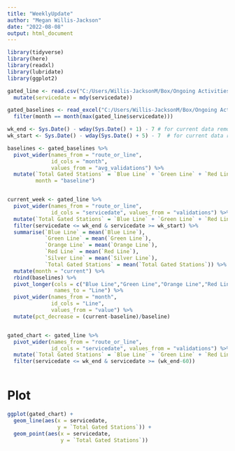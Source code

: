 ```yaml
---
title: "WeeklyUpdate"
author: "Megan Willis-Jackson"
date: "2022-08-08"
output: html_document
---
```


```r
library(tidyverse)
library(here)
library(readxl)
library(lubridate)
library(ggplot2)

```


```r
gated_line <- read.csv("C:/Users/Willis-JacksonM/Box/Ongoing Activities/Ridership/COVID-specific Work/downloadable data for public/CSVs for public download/2022.08.02 MBTA Gated Station Validations by line 2018-22.csv") %>%
  mutate(servicedate = mdy(servicedate))

gated_baselines <- read_excel("C:/Users/Willis-JacksonM/Box/Ongoing Activities/Ridership/COVID-specific Work/Weekly Updates/Daily One-Page Update 2022.08.03.xlsx", sheet = "Baselines") %>%
  filter(month == month(max(gated_line$servicedate)))


```


```r
wk_end <- Sys.Date() - wday(Sys.Date() + 1) - 7 # for current data remove this minus 7
wk_start <- Sys.Date() - wday(Sys.Date() + 5) - 7  # for current data remove this minus 7

baselines <- gated_baselines %>%
  pivot_wider(names_from = "route_or_line",
              id_cols = "month",
              values_from = "avg_validations") %>%
  mutate(`Total Gated Stations` = `Blue Line` + `Green Line` + `Red Line` + `Orange Line` + `Silver Line`,
         month = "baseline")


current_week <- gated_line %>%
  pivot_wider(names_from = "route_or_line", 
              id_cols = "servicedate", values_from = "validations") %>%
  mutate(`Total Gated Stations` = `Blue Line` + `Green Line` + `Red Line` + `Orange Line` + `Silver Line`) %>%
  filter(servicedate <= wk_end & servicedate >= wk_start) %>%
  summarise(`Blue Line` = mean(`Blue Line`),
            `Green Line` = mean(`Green Line`),
            `Orange Line` = mean(`Orange Line`),
            `Red Line` = mean(`Red Line`),
            `Silver Line` = mean(`Silver Line`),
            `Total Gated Stations` = mean(`Total Gated Stations`)) %>%
  mutate(month = "current") %>%
  rbind(baselines) %>%
  pivot_longer(cols = c("Blue Line","Green Line","Orange Line","Red Line","Silver Line","Total Gated Stations" ),
               names_to = "Line") %>%
  pivot_wider(names_from = "month",
              id_cols = "Line",
              values_from = "value") %>%
  mutate(pct_decrease = (current-baseline)/baseline)


gated_chart <- gated_line %>%
  pivot_wider(names_from = "route_or_line", 
              id_cols = "servicedate", values_from = "validations") %>%
  mutate(`Total Gated Stations` = `Blue Line` + `Green Line` + `Red Line` + `Orange Line` + `Silver Line`) %>%
  filter(servicedate <= wk_end & servicedate >= (wk_end-60))



```


# Plot

```r
ggplot(gated_chart) +
  geom_line(aes(x = servicedate,
                y = `Total Gated Stations`)) +
  geom_point(aes(x = servicedate,
                 y = `Total Gated Stations`))





```

















